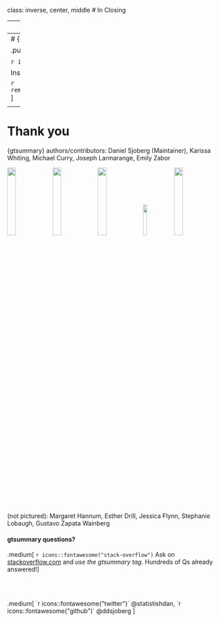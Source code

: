 class: inverse, center, middle
# In Closing


---
# {gtsummary} website

.large[http://www.danieldsjoberg.com/gtsummary/]

<p align="center"><img src="Images/gtsummary_website.png" width=80%></p>


---
# {gtsummary} installation

.pull-left[
Install production version from CRAN:

```r
install.packages("gtsummary")
```
]
.pull-right[

Install development version from GitHub:

```r
remotes::install_github("ddsjoberg/gtsummary")
```
]

<p align="center"><img src="Images/cran-downloads.png" width=80%></p>

---
# Thank you

{gtsummary} authors/contributors: Daniel Sjoberg (Maintainer), Karissa Whiting, Michael Curry, Joseph Larmarange, Emily Zabor

<img src="Images/sjoberg.jpg" width=20%>
<img src="Images/whiting.jpg" width=20%>
<img src="Images/curry.jpg" width=20%>
<img src="Images/larmarange.jpg" width=13.5%>
<img src="Images/zabor.jpg" width=20%>

(not pictured): Margaret Hannum, Esther Drill, Jessica Flynn, Stephanie Lobaugh, Gustavo Zapata Wainberg

#### gtsummary questions?

.medium[
`r icons::fontawesome("stack-overflow")` Ask on [stackoverflow.com](stackoverflow.com) and *use the gtsummary tag*. Hundreds of Qs already answered!
]

<br>
<br>

.medium[
`r icons::fontawesome("twitter")` @statistishdan,    `r icons::fontawesome("github")` @ddsjoberg
]